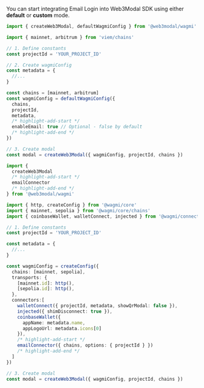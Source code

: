 
You can start integrating Email Login into Web3Modal SDK using either **default** or **custom** mode.

<Tabs>
<TabItem value="default" label="Default">

```ts
import { createWeb3Modal, defaultWagmiConfig } from '@web3modal/wagmi'

import { mainnet, arbitrum } from 'viem/chains'

// 1. Define constants
const projectId = 'YOUR_PROJECT_ID'

// 2. Create wagmiConfig
const metadata = {
  //...
}

const chains = [mainnet, arbitrum]
const wagmiConfig = defaultWagmiConfig({
  chains,
  projectId,
  metadata,
  /* highlight-add-start */
  enableEmail: true // Optional - false by default
  /* highlight-add-end */
})

// 3. Create modal
const modal = createWeb3Modal({ wagmiConfig, projectId, chains })
```

</TabItem>
<TabItem value="custom" label="Custom">

```ts
import {
  createWeb3Modal
  /* highlight-add-start */
  emailConnector
  /* highlight-add-end */
} from '@web3modal/wagmi'

import { http, createConfig } from '@wagmi/core'
import { mainnet, sepolia } from '@wagmi/core/chains'
import { coinbaseWallet, walletConnect, injected } from '@wagmi/connectors'

// 1. Define constants
const projectId = 'YOUR_PROJECT_ID'

const metadata = {
  //...
}

const wagmiConfig = createConfig({
  chains: [mainnet, sepolia],
  transports: {
    [mainnet.id]: http(),
    [sepolia.id]: http(),
  },
  connectors:[
    walletConnect({ projectId, metadata, showQrModal: false }),
    injected({ shimDisconnect: true }),
    coinbaseWallet({
      appName: metadata.name,
      appLogoUrl: metadata.icons[0]
    }),
    /* highlight-add-start */
    emailConnector({ chains, options: { projectId } })
    /* highlight-add-end */
  ]
})

// 3. Create modal
const modal = createWeb3Modal({ wagmiConfig, projectId, chains })
```

</TabItem>
</Tabs>
